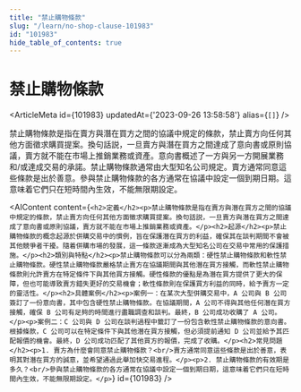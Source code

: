 ```yaml
---
title: "禁止購物條款"
slug: "/learn/no-shop-clause-101983"
id: "101983"
hide_table_of_contents: true
---
```



# 禁止購物條款

<ArticleMeta id={101983} updatedAt={'2023-09-26 13:58:58'} alias={`[]`} />
<div className='border-solid border-b border-t-0 my-4 border-[var(--ifm-color-gray-300)]' />

禁止購物條款是指在賣方與潛在買方之間的協議中規定的條款，禁止賣方向任何其他方面徵求購買提案。換句話説，一旦賣方與潛在買方之間達成了意向書或原則協議，賣方就不能在市場上推銷業務或資產。意向書概述了一方與另一方開展業務和/或達成交易的承諾。禁止購物條款通常由大型知名公司規定。賣方通常同意這些條款是出於善意。參與禁止購物條款的各方通常在協議中設定一個到期日期。這意味着它們只在短時間內生效，不能無限期設定。

<AIContent content={`<h2>定義</h2><p>禁止購物條款是指在賣方與潛在買方之間的協議中規定的條款，禁止賣方向任何其他方面徵求購買提案。換句話説，一旦賣方與潛在買方之間達成了意向書或原則協議，賣方就不能在市場上推銷業務或資產。</p><h2>起源</h2><p>禁止購物條款的概念起源於併購交易中的慣例，旨在保護潛在買方的利益，確保其在談判期間不會被其他競爭者干擾。隨着併購市場的發展，這一條款逐漸成為大型知名公司在交易中常用的保護措施。</p><h2>類別與特點</h2><p>禁止購物條款可以分為兩類：硬性禁止購物條款和軟性禁止購物條款。硬性禁止購物條款嚴格禁止賣方在協議期間與其他潛在買方接觸，而軟性禁止購物條款則允許賣方在特定條件下與其他買方接觸。硬性條款的優點是為潛在買方提供了更大的保障，但也可能導致賣方錯失更好的交易機會；軟性條款則在保護買方利益的同時，給予賣方一定的靈活性。</p><h2>具體案例</h2><p>案例一：在某次大型併購交易中，A 公司與 B 公司簽訂了一份意向書，其中包含硬性禁止購物條款。在協議期間，A 公司不得與其他任何潛在買方接觸，確保 B 公司有足夠的時間進行盡職調查和談判。最終，B 公司成功收購了 A 公司。</p><p>案例二：C 公司與 D 公司在談判過程中籤訂了一份包含軟性禁止購物條款的意向書。根據條款，C 公司可以在特定條件下與其他潛在買方接觸，但必須提前通知 D 公司並給予其匹配報價的機會。最終，D 公司成功匹配了其他買方的報價，完成了收購。</p><h2>常見問題</h2><p>1. 賣方為什麼會同意禁止購物條款？<br/>賣方通常同意這些條款是出於善意，表明其對潛在買方的誠意，並希望通過此舉加快交易進程。</p><p>2. 禁止購物條款的有效期是多久？<br/>參與禁止購物條款的各方通常在協議中設定一個到期日期，這意味着它們只在短時間內生效，不能無限期設定。</p>`} id={101983} />
